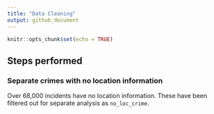 ```yaml
---
title: "Data Cleaning"
output: github_document
---
```


```r
knitr::opts_chunk$set(echo = TRUE)
```

## Steps performed

### Separate crimes with no location information
Over 68,000 incidents have no location information. These have been filtered
out for separate analysis as `no_loc_crime`.

